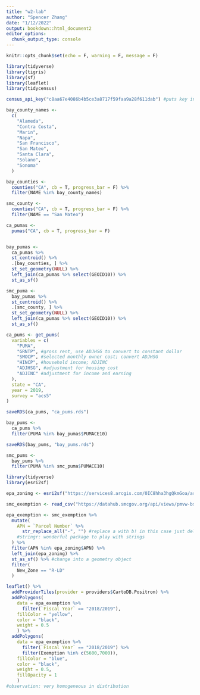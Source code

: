 ```yaml
---
title: "w2-lab"
author: "Spencer Zhang"
date: "1/12/2022"
output: bookdown::html_document2
editor_options: 
  chunk_output_type: console
---
```


```r
knitr::opts_chunk$set(echo = F, warning = F, message = F)
```

```r
library(tidyverse)
library(tigris)
library(sf)
library(leaflet)
library(tidycensus)

census_api_key("c8aa67e4086b4b5ce3a8717f59faa9a28f611dab") #puts key in your R environment ".Renviron" file
```

```r
bay_county_names <-
  c(
    "Alameda",
    "Contra Costa",
    "Marin",
    "Napa",
    "San Francisco",
    "San Mateo",
    "Santa Clara",
    "Solano",
    "Sonoma"
  )

bay_counties <-
  counties("CA", cb = T, progress_bar = F) %>%
  filter(NAME %in% bay_county_names)

smc_county <-
  counties("CA", cb = T, progress_bar = F) %>%
  filter(NAME == "San Mateo")

ca_pumas <-
  pumas("CA", cb = T, progress_bar = F)


bay_pumas <-
  ca_pumas %>% 
  st_centroid() %>% 
  .[bay_counties, ] %>% 
  st_set_geometry(NULL) %>% 
  left_join(ca_pumas %>% select(GEOID10)) %>% 
  st_as_sf()

smc_puma <-
  bay_pumas %>%
  st_centroid() %>%
  .[smc_county, ] %>%
  st_set_geometry(NULL) %>% 
  left_join(ca_pumas %>% select(GEOID10)) %>% 
  st_as_sf()
```

```r
ca_pums <- get_pums(
  variables = c(
    "PUMA",
    "GRNTP", #gross rent, use ADJHSG to convert to constant dollar
    "SMOCP", #selected monthly owner cost; convert ADJHSG
    "HINCP", #household income; ADJINC
    "ADJHSG", #adjustment for housing cost
    "ADJINC" #adjustment for income and earning
  ),
  state = "CA",
  year = 2019,
  survey = "acs5"
)

saveRDS(ca_pums, "ca_pums.rds")

bay_pums <-
  ca_pums %>% 
  filter(PUMA %in% bay_pumas$PUMACE10)

saveRDS(bay_pums, "bay_pums.rds")
```

```r
smc_pums <-
  bay_pums %>%
  filter(PUMA %in% smc_puma$PUMACE10)
```


```r
library(tidyverse)
library(esri2sf)

epa_zoning <- esri2sf("https://services8.arcgis.com/0IC8hha3hgQkmGoa/arcgis/rest/services/EastPaloAltoZoning_2021_WFL1/FeatureServer/1")

smc_exemption <- read_csv("https://datahub.smcgov.org/api/views/pmvw-bs84/rows.csv?accessType=DOWNLOAD")

epa_exemption <- smc_exemption %>%
  mutate(
    APN = `Parcel Number` %>%
      str_replace_all("-", "") #replace a with b! in this case just delete -
    #stringr: wonderful package to play with strings 
  ) %>%
  filter(APN %in% epa_zoning$APN) %>%
  left_join(epa_zoning) %>%
  st_as_sf() %>% #change into a geometry object 
  filter(
    New_Zone == "R-LD"
  )
```

```r
leaflet() %>%
  addProviderTiles(provider = providers$CartoDB.Positron) %>%
  addPolygons(
    data = epa_exemption %>%
      filter(`Fiscal Year` == "2018/2019"),
    fillColor = "yellow",
    color = "black",
    weight = 0.5
    ) %>%
  addPolygons(
    data = epa_exemption %>%
      filter(`Fiscal Year` == "2018/2019") %>%
      filter(Exemption %in% c(5600,7000)),
    fillColor = "blue",
    color = "black",
    weight = 0.5,
    fillOpacity = 1
    )
#observation: very homogeneous in distribution
```

